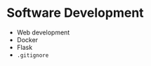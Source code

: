 # Software Development

- <Link to="./web">Web development</Link>
- <Link to="./docker">Docker</Link>
- <Link to="./flask">Flask</Link>
- <Link to="./gitignore"><code>.gitignore</code></Link>

